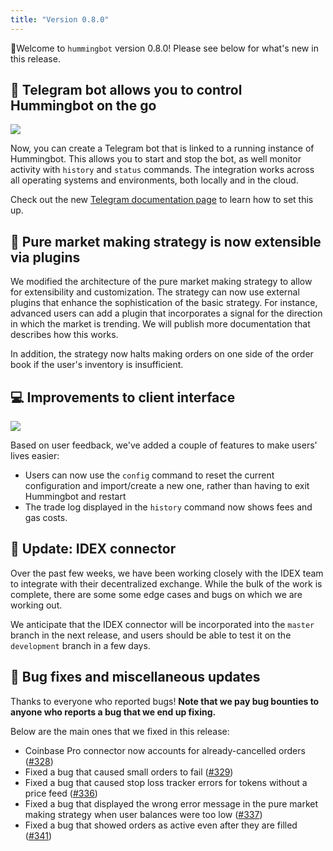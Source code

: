```yaml
---
title: "Version 0.8.0"
---
```


🚀Welcome to `hummingbot` version 0.8.0! Please see below for what's new in this release.

## 🏃 Telegram bot allows you to control Hummingbot on the go

![](/img/telegram-screenshot.png)

Now, you can create a Telegram bot that is linked to a running instance of Hummingbot. This allows you to start and stop the bot, as well monitor activity with `history` and `status` commands. The integration works across all operating systems and environments, both locally and in the cloud.

Check out the new [Telegram documentation page](https://docs.hummingbot.io/features/telegram/#gatsby-focus-wrapper) to learn how to set this up.

## 🤖 Pure market making strategy is now extensible via plugins

We modified the architecture of the pure market making strategy to allow for extensibility and customization. The strategy can now use external plugins that enhance the sophistication of the basic strategy. For instance, advanced users can add a plugin that incorporates a signal for the direction in which the market is trending. We will publish more documentation that describes how this works.

In addition, the strategy now halts making orders on one side of the order book if the user's inventory is insufficient.

## 💻 Improvements to client interface

![](/img/reconfig.png)

Based on user feedback, we've added a couple of features to make users' lives easier:

- Users can now use the `config` command to reset the current configuration and import/create a new one, rather than having to exit Hummingbot and restart
- The trade log displayed in the `history` command now shows fees and gas costs.

## 🔗 Update: IDEX connector

Over the past few weeks, we have been working closely with the IDEX team to integrate with their decentralized exchange. While the bulk of the work is complete, there are some some edge cases and bugs on which we are working out.

We anticipate that the IDEX connector will be incorporated into the `master` branch in the next release, and users should be able to test it on the `development` branch in a few days.

## 🐞 Bug fixes and miscellaneous updates

Thanks to everyone who reported bugs! **Note that we pay bug bounties to anyone who reports a bug that we end up fixing.**

Below are the main ones that we fixed in this release:

- Coinbase Pro connector now accounts for already-cancelled orders ([#328](https://github.com/CoinAlpha/hummingbot/issues/328))
- Fixed a bug that caused small orders to fail ([#329](https://github.com/CoinAlpha/hummingbot/issues/329))
- Fixed a bug that caused stop loss tracker errors for tokens without a price feed ([#336](https://github.com/CoinAlpha/hummingbot/issues/336))
- Fixed a bug that displayed the wrong error message in the pure market making strategy when user balances were too low ([#337](https://github.com/CoinAlpha/hummingbot/issues/337))
- Fixed a bug that showed orders as active even after they are filled ([#341](https://github.com/CoinAlpha/hummingbot/issues/341))

